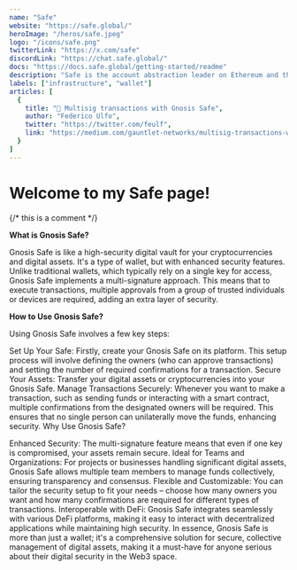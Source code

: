 ```yaml
---
name: "Safe"
website: "https://safe.global/"
heroImage: "/heros/safe.jpeg"
logo: "/icons/safe.png"
twitterLink: "https://x.com/safe"
discordLink: "https://chat.safe.global/"
docs: "https://docs.safe.global/getting-started/readme"
description: "Safe is the account abstraction leader on Ethereum and the EVM with the most secure smart wallet infrastructure and platform."
labels: ["infrastructure", "wallet"]
articles: [
  {
    title: "👛 Multisig transactions with Gnosis Safe",
    author: "Federico Ulfo",
    twitter: "https://twitter.com/feulf",
    link: "https://medium.com/gauntlet-networks/multisig-transactions-with-gnosis-safe-f5dbe67c1c2d"
  }
]
---
```



# Welcome to my Safe page!
{/* this is a comment */}
 
  
**What is Gnosis Safe?**

Gnosis Safe is like a high-security digital vault for your cryptocurrencies and digital assets. It's a type of wallet, but with enhanced security features. Unlike traditional wallets, which typically rely on a single key for access, Gnosis Safe implements a multi-signature approach. This means that to execute transactions, multiple approvals from a group of trusted individuals or devices are required, adding an extra layer of security.

**How to Use Gnosis Safe?**

Using Gnosis Safe involves a few key steps:

Set Up Your Safe: Firstly, create your Gnosis Safe on its platform. This setup process will involve defining the owners (who can approve transactions) and setting the number of required confirmations for a transaction.
Secure Your Assets: Transfer your digital assets or cryptocurrencies into your Gnosis Safe.
Manage Transactions Securely: Whenever you want to make a transaction, such as sending funds or interacting with a smart contract, multiple confirmations from the designated owners will be required. This ensures that no single person can unilaterally move the funds, enhancing security.
Why Use Gnosis Safe?

Enhanced Security: The multi-signature feature means that even if one key is compromised, your assets remain secure.
Ideal for Teams and Organizations: For projects or businesses handling significant digital assets, Gnosis Safe allows multiple team members to manage funds collectively, ensuring transparency and consensus.
Flexible and Customizable: You can tailor the security setup to fit your needs – choose how many owners you want and how many confirmations are required for different types of transactions.
Interoperable with DeFi: Gnosis Safe integrates seamlessly with various DeFi platforms, making it easy to interact with decentralized applications while maintaining high security.
In essence, Gnosis Safe is more than just a wallet; it's a comprehensive solution for secure, collective management of digital assets, making it a must-have for anyone serious about their digital security in the Web3 space.

